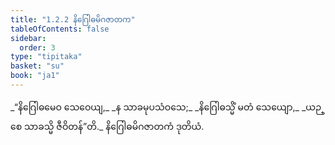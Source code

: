 ```yaml
---
title: "1.2.2 နိဂြေါဓမိဂဇာတက"
tableOfContents: false
sidebar:
  order: 3
type: "tipitaka"
basket: "su"
book: "ja1"
---
```



<DynamicBreadcrumb />

<Division number="12" book="ja1">

<Paragraph number="26" type="verses" book="ja1">
_“နိဂြေါဓမေဝ သေဝေယျ,_  
_န သာခမုပသံဝသေ;_  
_နိဂြေါဓသ္မိံ မတံ သေယျော,_  
_ယဉ္စေ သာခသ္မိ ဇီဝိတန်”တိ._  


</Paragraph>
</Division>

<Paragraph number="27" type="center" book="ja1">
နိဂြေါဓမိဂဇာတကံ ဒုတိယံ.
</Paragraph>